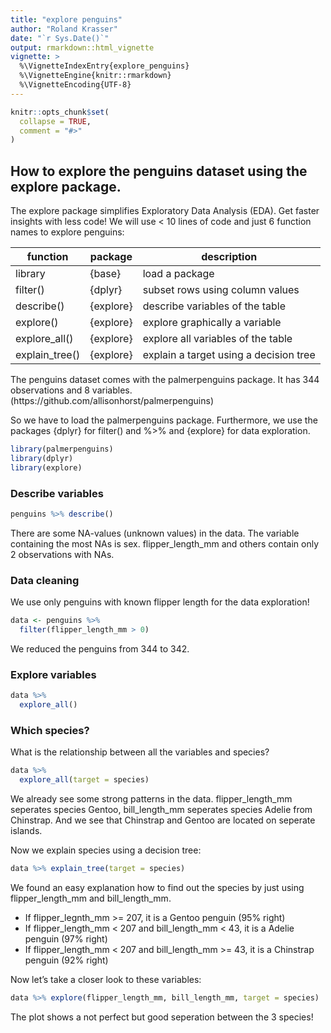 ```yaml
---
title: "explore penguins"
author: "Roland Krasser"
date: "`r Sys.Date()`"
output: rmarkdown::html_vignette
vignette: >
  %\VignetteIndexEntry{explore_penguins}
  %\VignetteEngine{knitr::rmarkdown}
  %\VignetteEncoding{UTF-8}
---
```


```r
knitr::opts_chunk$set(
  collapse = TRUE,
  comment = "#>"
)
```

## How to explore the penguins dataset using the explore package.

The explore package simplifies Exploratory Data Analysis (EDA). Get faster insights with less code! We will use < 10 lines of code and just 6 function names to explore penguins:

| function       | package   | description                             |
|----------------|-----------|-----------------------------------------|
| library        | {base}    | load a package                          |
| filter()       | {dplyr}   | subset rows using column values         |
| describe()     | {explore} | describe variables of the table         |
| explore()      | {explore} | explore graphically a variable          |
| explore_all()  | {explore} | explore all variables of the table      |
| explain_tree() | {explore} | explain a target using a decision tree  |

The penguins dataset comes with the palmerpenguins package. It has 344 observations and 8 variables. (https://github.com/allisonhorst/palmerpenguins)

So we have to load the palmerpenguins package. Furthermore, we use the packages {dplyr} for filter() and %>% and {explore} for data exploration.

```r
library(palmerpenguins)
library(dplyr)
library(explore)
```

### Describe variables

```r
penguins %>% describe()
```
There are some NA-values (unknown values) in the data. The variable containing the most NAs is sex. flipper_length_mm and others contain only 2 observations with NAs.

### Data cleaning

We use only penguins with known flipper length for the data exploration!

```r
data <- penguins %>% 
  filter(flipper_length_mm > 0)
```

We reduced the penguins from 344 to 342.

### Explore variables

```r
data %>% 
  explore_all()
```

### Which species?

What is the relationship between all the variables and species?

```r
data %>% 
  explore_all(target = species)
```

We already see some strong patterns in the data. flipper_length_mm seperates species Gentoo, bill_length_mm seperates species Adelie from Chinstrap. And we see that Chinstrap and Gentoo are located on seperate islands.

Now we explain species using a decision tree:

```r
data %>% explain_tree(target = species)
```

We found an easy explanation how to find out the species by just using flipper_length_mm and bill_length_mm.

* If flipper_legnth_mm >= 207, it is a Gentoo penguin (95% right)
* If flipper_length_mm < 207 and bill_length_mm < 43, it is a Adelie penguin (97% right)
* If flipper_length_mm < 207 and bill_length_mm >= 43, it is a Chinstrap penguin (92% right)

Now let's take a closer look to these variables:

```r
data %>% explore(flipper_length_mm, bill_length_mm, target = species)
```

The plot shows a not perfect but good seperation between the 3 species!
